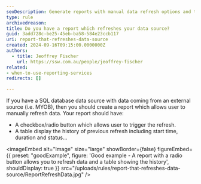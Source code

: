 ```yaml
---
seoDescription: Generate reports with manual data refresh options and track refresh history efficiently.
type: rule
archivedreason:
title: Do you have a report which refreshes your data source?
guid: 3add728c-be25-45eb-ba58-584e23ccb117
uri: report-that-refreshes-data-source
created: 2024-09-16T09:15:00.0000000Z
authors:
  - title: Jeoffrey Fischer
    url: https://ssw.com.au/people/jeoffrey-fischer
related:
- when-to-use-reporting-services
redirects: []

---
```


If you have a SQL database data source with data coming from an external source (i.e. MYOB), then you should create a report which allows user to manually refresh data.
Your report should have:

* A checkbox/radio button which allows user to trigger the refresh.
* A table display the history of previous refresh including start time, duration and status...

<imageEmbed
  alt="Image"
  size="large"
  showBorder={false}
  figureEmbed={{
    preset: "goodExample",
    figure: 'Good example - A report with a radio button allows you to refresh data and a table showing the history',
    shouldDisplay: true
  }}
  src="/uploads/rules/report-that-refreshes-data-source/ReportRefreshData.jpg"
/>